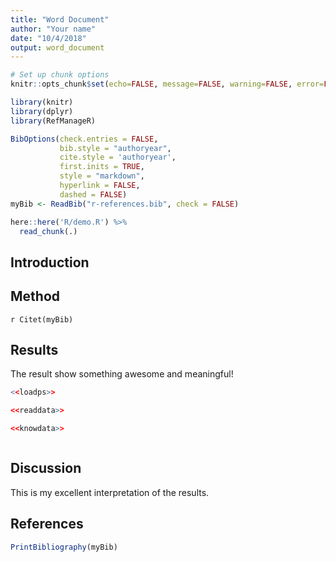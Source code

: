 ```yaml
---
title: "Word Document"
author: "Your name"
date: "10/4/2018"
output: word_document
---
```


```r

# Set up chunk options
knitr::opts_chunk$set(echo=FALSE, message=FALSE, warning=FALSE, error=FALSE, tidy = TRUE, tidy.opts = list(comment = FALSE))

library(knitr)
library(dplyr)
library(RefManageR)

BibOptions(check.entries = FALSE, 
           bib.style = "authoryear", 
           cite.style = 'authoryear',
           first.inits = TRUE,
           style = "markdown",
           hyperlink = FALSE, 
           dashed = FALSE)
myBib <- ReadBib("r-references.bib", check = FALSE)

here::here('R/demo.R') %>%
  read_chunk(.)

```

## Introduction

## Method

`r Citet(myBib)`

## Results

The result show something awesome and meaningful!

```r
<<loadps>>

<<readdata>>

<<knowdata>>
```

```r

```

## Discussion

This is my excellent interpretation of the results.

## References

```r
PrintBibliography(myBib)
```
